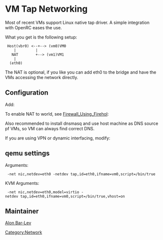 = VM Tap Networking =

Most of recent VMs support Linux native tap driver. A simple integration with OpenRC eases the use.

What you get is the following setup:

  Host(vbr0) <--+--> (vm0)VM0
     |         |
    NAT        +--> (vm1)VM1
     |
   (eth0)

The NAT is optional, if you like you can add eth0 to the bridge and have the VMs accessing the
network directly.

== Configuration ==

{{Kernel||<pre>
  [*] Networking support  ---> 
    Networking options  --->
      <M> 802.1d Ethernet Bridging
      [*]   IGMP/MLD snooping
  Device Drivers  ---> 
    [*] Network device support  --->
      <M>   Universal TUN/TAP device driver support
</pre>}}

{{Kernel|KVM|<pre>
  Device Drivers  ---> 
    [*] Network device support  --->
      <M>   MAC-VLAN support (EXPERIMENTAL)
      <M>     MAC-VLAN based tap driver (EXPERIMENTAL)
  [*] Virtualization  --->
    <M>   Host kernel accelerator for virtio net (EXPERIMENTAL)
</pre>}}

{{Root|emerge net-misc/bridge-utils}}

Add:
{{File|/etc/conf.d/net|<pre>
tuntap_vm0="tap"
rc_net_vm0_need="firewall"
iproute2_vm0="group users"
config_vm0="null"

tuntap_vm1="tap"
rc_net_vm1_need="firewall"
iproute2_vm1="group users"
config_vm1="null"

rc_net_vbr0_provide="!net"
rc_net_vbr0_need="firewall net.vm0 net.vm1" # firewall is optional
bridge_vbr0="vm0 vm1"
config_vbr0="192.168.151.1/24"
brctl_vbr0="setfd 0
sethello 1
stp off"
</pre>}}

To enable NAT to world, see [[Firewall_Using_Firehol]]:

{{Root|emrege net-firewall/firehol}}
{{Root|rc-update add firehol default}}

{{File|/etc/firehol/firehol.conf|<pre>
interface "eth+ wlan+ ppp+" inet1
        policy  reject
        protection              strong  10/sec  10
        server  ident           reject  with tcp-reset

        client  all             accept

interface "vbr0" local1
        policy  reject
        protection              strong  10/sec  10
        server  ident           reject  with tcp-reset

        client  all             accept

router tun_nat  inface "eth+ wlan+ ppp+" outface "vbr0"
        route   ident           reject with tcp-reset
        server  ident           reject with tcp-reset
        masquerade              reverse

        client  all             accept
</pre>}}

{{Root|ln -s net.lo /etc/init.d/net.vm0}}
{{Root|ln -s net.lo /etc/init.d/net.vm1}}
{{Root|ln -s net.lo /etc/init.d/net.vbr0}}

{{Root|/etc/init.d/net.vbr0 start}}

Also recommended to install dnsmasq and use host machine as DNS source pf VMs, so VM can always find correct DNS.

{{Root|emerge net-dns/dnsmasq}}

If you are using VPN or dynamic interfacing, modify:
{{File|/etc/conf.d/dnsmasq|<pre>
DNSMASQ_OPTS="--strict-order"
</pre>}}

{{Root|rc-update add dnsmasq default}}
{{Root|/etc/init.d/dnsmasq start}}

== qemu settings ==

Arguments:
  -net nic,netdev=eth0 -netdev tap,id=eth0,ifname=vm0,script=/bin/true

KVM Arguments:
  -net nic,netdev=eth0,model=virtio -netdev tap,id=eth0,ifname=vm0,script=/bin/true,vhost=on

== Maintainer ==

[[User:Alonbl|Alon Bar-Lev]]

{{AuthorList|{{Author|Alon Bar-Lev|2011-11-17|type=original}}}}

[[Category:Network]]
